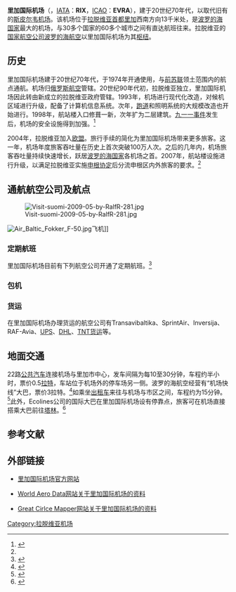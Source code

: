 {{Infobox airport
| name          = 里加国际机场
| nativename    = Rīgas Starptautiskā Lidosta
| image         = RIX Logo.svg
| image2        = RIX Airport.JPG
| image2-width  = 260px
| IATA          = RIX
| ICAO          = EVRA
| type          = 民用
| operator      = 
| city-served   = {{LAT}}[[里加|-{里}-加]]
| location      = {{LAT}}[[馬魯佩市鎮|馬魯佩市鎮]]
| hub           = [[波罗的海航空|波罗的海航空]]
| elevation-f   = 34
| coordinates   = {{coord|56|55|25|N|23|58|16|E|type:airport}}
| pushpin_map   = Latvia
| pushpin_label = RIX
| website       = [http://www.riga-airport.com/ riga-airport.com]
}}
'''里加国际机场'''（{{lang-lv|Rīgas Starptautiskā Lidosta}}，[[IATA机场代码|IATA]]：'''RIX'''，[[ICAO机场代码|ICAO]]：'''EVRA'''），建于20世纪70年代，以取代旧有的[[斯皮尔韦机场|斯皮尔韦机场]]。该机场位于[[拉脱维亚|拉脱维亚]][[首都|首都]][[里加|里加]]西南方向13千米处，是[[波罗的海国家|波罗的海国家]]最大的机场，与30多个国家的60多个城市之间有直达航班往来。拉脱维亚的[[国家航空公司|国家航空公司]][[波罗的海航空|波罗的海航空]]以里加国际机场为其[[枢纽机场|枢纽]]。

== 历史 ==
里加国际机场建于20世纪70年代，于1974年开通使用，与[[前苏联|前苏联]]领土范围内的航点通航。机场归[[俄罗斯航空|俄罗斯航空]]管辖。20世纪90年代初，拉脱维亚独立，里加国际机场因此转由新成立的拉脱维亚政府管辖。1993年，机场进行现代化改造，对候机区域进行升级，配备了计算机信息系统。次年，[[跑道|跑道]]和照明系统的大规模改造也开始进行。1998年，航站楼入口修葺一新，次年扩为二层建筑。[[九一一事件|九一一事件]]发生后，机场的安全设施得到加强。<ref name="history">{{cite web |url=http://www.riga-airport.com/en/main/about-company/facts-about-rix/history |title=History |publisher=里加国际机场 |date= |accessdate=2009年9月6日 |language=en |archive-url=https://web.archive.org/web/20090924184535/http://www.riga-airport.com/en/main/about-company/facts-about-rix/history |archive-date=2009年9月24日 |dead-url=yes }}</ref>

2004年，拉脱维亚加入[[欧盟|欧盟]]。旅行手续的简化为里加国际机场带来更多旅客。这一年，机场年度旅客吞吐量在历史上首次突破100万人次。之后的几年内，机场旅客吞吐量持续快速增长，跃居[[波罗的海国家|波罗的海国家]]各机场之首。2007年，航站楼设施进行升级，以满足拉脱维亚实施[[申根协定|申根协定]]后分流申根区内外旅客的要求。<ref name="history"/>

== 通航航空公司及航点 ==
[[File:Visit-suomi-2009-05-by-RalfR-281.jpg|thumb]]

[[File:Air_Baltic_Fokker_F-50.jpg|thumb]]飞机]]
=== 定期航班 ===
里加国际机场目前有下列航空公司开通了定期航班。<ref>{{cite web |url=http://www.riga-airport.com/en/main/passengers/useful-information/airlines |title=Airlines |publisher=里加国际机场 |date= |accessdate=2009年9月6日 |language=en |archive-url=https://web.archive.org/web/20090604025824/http://www.riga-airport.com/en/main/passengers/useful-information/airlines |archive-date=2009年6月4日 |dead-url=yes }}</ref>

{{航点
|[[俄罗斯航空|俄罗斯航空]]|莫斯科谢列梅捷沃<ref>{{cite web |url=http://www.aeroflot.ru/ENG/flights.aspx?ob_no=450 |title=Network Map |publisher=[[俄罗斯航空|俄罗斯航空]] |date= |accessdate=2009年9月6日 |language=en |deadurl=yes |archiveurl=https://web.archive.org/web/20090715180101/http://www.aeroflot.ru/eng/flights.aspx?ob_no=450 |archivedate=2009年7月15日 }}</ref>
|[[波罗的海航空|波罗的海航空]]|奥勒松、阿姆斯特丹、阿拉木图、雅典、巴库、巴塞罗那、卑尔根、柏林泰格尔、比隆、布鲁塞尔、基希讷乌、哥本哈根、杜塞尔多夫、迪拜（冬季）、都柏林、杜尚别、法兰克福（9月17日起）、日内瓦、哥德堡、汉堡、汉诺威、赫尔辛基、古尔代盖（冬季）、伊斯坦布尔、加里宁格勒、考纳斯、基辅、库奥皮奥、林雪平、伦敦盖特威克、米兰马尔彭萨、明斯克、莫斯科谢列梅捷沃、慕尼黑、尼斯、奥德萨、奥斯陆、奥卢、帕兰加、巴黎、普斯科夫、罗马菲乌米奇诺、沙姆沙伊赫（冬季）、辛菲罗波尔、斯塔万格、斯德哥尔摩、圣彼得堡、塔林、塔尔图、坦佩雷、塔什干、第比利斯、特拉维夫、特罗姆瑟、图尔库、威尼斯、维尔纽斯、维也纳、华沙（9月17日起）、埃里温、苏黎世<ref>{{cite web |url=http://www.airbaltic.com/upload_file/timetable09062009.pdf |title=timetable |publisher=[[波罗的海航空|波罗的海航空]] |date= |accessdate=2009年9月6日 |language=en |format=PDF }}</ref>
|[[捷克航空|捷克航空]]|布拉格<ref>{{cite web |url=http://finland.czechairlines.com/en/portal/passengers/where_we_fly/our_destinations.htm |title=Destinations |publisher=[[捷克航空|捷克航空]] |date= |accessdate=2009年9月6日 |language=en |deadurl=yes |archiveurl=https://web.archive.org/web/20120902191308/http://finland.czechairlines.com/en/portal/passengers/where_we_fly/our_destinations.htm |archivedate=2012年9月2日 }}</ref>
|[[芬兰航空|芬兰航空]]|赫尔辛基<ref>{{cite web |url=http://media.finnair.fi/schedules/Finnair_timetables.pdf |title=TIMETABLE 1.6.-24.10.2009 |publisher=[[芬兰航空|芬兰航空]] |date= |accessdate=2009年9月6日 |language=en |format=PDF |archive-url=https://web.archive.org/web/20160304025529/http://media.finnair.fi/schedules/Finnair_timetables.pdf |archive-date=2016年3月4日 |dead-url=yes }}</ref>
|[[波兰航空|波兰航空]]|华沙<ref>{{cite web |url=http://www.lot.com/default.aspx?_lang=en&_cid=1004 |title=LOT |publisher=[[波兰航空|波兰航空]] |date= |accessdate=2009年9月6日 |language=en }}</ref>
|[[汉莎航空|汉莎航空]]|法兰克福<ref>{{En icon}}{{De icon}}{{cite web |url=http://www.lhtimetable.com/LH.pdf |title=Timetable 1 September 2009/Flugplan 1 September 2009 |publisher=[[汉莎航空|汉莎航空]] |date= |accessdate=2009年9月6日 |format=PDF |deadurl=yes |archiveurl=https://web.archive.org/web/20090205231635/http://lhtimetable.com/LH.pdf |archivedate=2009年2月5日 }}</ref>
|Norwegian Air Shuttle|奥斯陆、特隆赫姆<ref>{{cite web|url=http://ip.norwegian.no/ip/RouteMapAction.aspx?app_language=en-GB |title=Route Map |publisher=Norwegian Air Shuttle |date= |accessdate=2009年9月6日 |language=en |deadurl=yes |archiveurl=https://web.archive.org/web/20080714021439/http://ip.norwegian.no/ip/RouteMapAction.aspx?app_language=en-GB |archivedate=2008年7月14日 }}</ref>
|[[瑞安航空|瑞安航空]]|不来梅、布里斯托尔、布鲁塞尔南、都柏林、东米德兰兹、法兰克福哈恩、格拉斯哥普雷斯蒂克、利物浦、伦敦斯坦斯特德、米兰贝加莫、斯德哥尔摩斯卡夫斯塔、坦佩雷、韦策<ref>{{cite web |url=http://www.ryanair.com/site/LV/dests.php |title=ROUTE MAP |publisher=[[瑞安航空|瑞安航空]] |date= |accessdate=2009年9月6日 |language=en |deadurl=yes |archiveurl=https://web.archive.org/web/20090603184214/http://www.ryanair.com/site/LV/dests.php |archivedate=2009年6月3日 }}</ref>
|[[土耳其航空|土耳其航空]]|伊斯坦布尔<ref>{{cite web |url=http://www.thy.com/en-INT/services/destination_guides/route_map.aspx |title=Route Map |publisher=[[土耳其航空|土耳其航空]] |date= |accessdate=2009年9月6日 |language=en }}</ref>
|[[乌兹别克斯坦航空|乌兹别克斯坦航空]]|纽约、塔什干<ref>{{Uz icon}}{{cite web |url=http://www.uzairways.com/UserFiles/Image/rar/timetable.rar |title=НАК РУз "Узбекистон хаво йуллари" РАСПИСАНИЕ с 29.03.2009 г. по 24.10.2009 г. |publisher=[[乌兹别克斯坦航空|乌兹别克斯坦航空]] |date= |accessdate=2009年9月6日 |format=rar |deadurl=yes |archiveurl=https://web.archive.org/web/20120101094101/http://uzairways.com/UserFiles/Image/rar/timetable.rar |archivedate=2012年1月1日 }}</ref>
}}

=== 包机 ===
{{航点
|波罗的海航空|安塔利亚、伊拉克利翁、古尔代盖、里耶卡（夏季）
|{{Link-en|SmartLynx Airlines|SmartLynx Airlines}}|夏季：安塔利亚、雅典、布尔加斯、伊拉克利翁、拉斯帕尔马斯、卢森堡、莫纳斯提尔、圣克鲁斯-德特内里费<br />冬季：古尔代盖、沙姆沙伊赫
|[[保加利亚航空|保加利亚航空]]|瓦尔纳
|[[日本航空|日本航空]]|东京
}}

=== 货运 ===
在里加国际机场办理货运的航空公司有Transavibaltika、SprintAir、Inversija、RAF-Avia、[[联合包裹服务公司|UPS]]、[[敦豪航空货运公司|DHL]]、[[TNT货运|TNT货运]]等。

== 地面交通 ==
22路[[公共汽车|公共汽车]]连接机场与里加市中心，发车间隔为每10至30分钟，车程约半小时，票价0.5[[拉脱维亚拉特|拉特]]，车站位于机场外的停车场另一侧。波罗的海航空经营有“机场快线”大巴，票价3拉特。<ref>{{cite web |url=http://www.riga-airport.com/en/main/passengers/useful-information/getting-to-the-airport/public-transport |title=Public transport |publisher=里加国际机场 |date= |accessdate=2009年9月6日 |language=en |archive-url=https://web.archive.org/web/20090719085225/http://www.riga-airport.com/en/main/passengers/useful-information/getting-to-the-airport/public-transport# |archive-date=2009-07-19 |dead-url=yes }}</ref>如乘坐[[出租车|出租车]]来往与机场与市区之间，车程约为15分钟。<ref>{{cite web |url=http://www.riga-airport.com/en/main/passengers/useful-information/getting-to-the-airport/taxi |title=Taxi |publisher=里加国际机场 |date= |accessdate=2009年9月6日 |language=en |archive-url=https://web.archive.org/web/20090815101325/http://www.riga-airport.com/en/main/passengers/useful-information/getting-to-the-airport/taxi# |archive-date=2009-08-15 |dead-url=yes }}</ref>此外，Ecolines公司的国际大巴在里加国际机场设有停靠点，旅客可在机场直接搭乘大巴前往[[塔林|塔林]]。<ref>{{cite web |url=http://www.riga-airport.com/en/main/passengers/useful-information/getting-to-the-airport/international-bus |title=International bus |publisher=里加国际机场 |date= |accessdate=2009年9月6日 |language=en |archive-url=https://web.archive.org/web/20090722102025/http://www.riga-airport.com/en/main/passengers/useful-information/getting-to-the-airport/international-bus# |archive-date=2009-07-22 |dead-url=yes }}</ref>

== 参考文献 ==
{{reflist|2}}

== 外部链接 ==
{{Commonscat|Riga International Airport}}
* {{Lv icon}}{{En icon}}{{Ru icon}}[http://www.riga-airport.com/ 里加国际机场官方网站]
* {{En icon}}[https://web.archive.org/web/20071105002322/http://worldaerodata.com/wad.cgi?id=LG42519 World Aero Data网站关于里加国际机场的资料]
* {{En icon}}[http://gc.kls2.com/airport/EVRA Great Cirlce Mapper网站关于里加国际机场的资料]

{{拉脱维亚机场}}

[[Category:拉脱维亚机场|Category:拉脱维亚机场]]